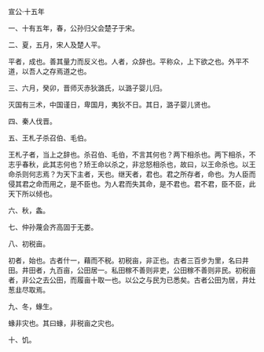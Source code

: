 

宣公·十五年

一、十有五年，春，公孙归父会楚子于宋。

二、夏，五月，宋人及楚人平。

平者，成也。善其量力而反义也。人者，众辞也。平称众，上下欲之也。外平不道，以吾人之存焉道之也。

三、六月，癸卯，晋师灭赤狄潞氏，以潞子婴儿归。

灭国有三术，中国谨日，卑国月，夷狄不日。其日，潞子婴儿贤也。

四、秦人伐晋。

五、王札子杀召伯、毛伯。

王札子者，当上之辞也。杀召伯、毛伯，不言其何也？两下相杀也。两下相杀，不志乎春秋，此其志何也？矫王命以杀之，非忿怒相杀也，故曰，以王命杀也。以王命杀则何志焉？为天下主者，天也。继天者，君也。君之所存者，命也。为人臣而侵其君之命而用之，是不臣也。为人君而失其命，是不君也。君不君，臣不臣，此天下所以倾也。

六、秋，螽。

七、仲孙蔑会齐高固于无娄。

八、初税亩。

初者，始也。古者什一，藉而不税。初税亩，非正也。古者三百步为里，名曰井田。井田者，九百亩，公田居一。私田稼不善则非吏，公田稼不善则非民。初税亩者，非公之去公田，而履亩十取一也。以公之与民为已悉矣。古者公田为居，井灶葱韭尽取焉。

九、冬，蝝生。

蝝非灾也。其曰蝝，非税亩之灾也。

十、饥。

